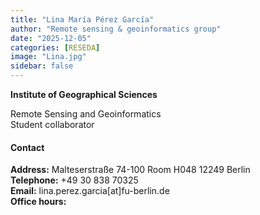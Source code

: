```yaml
---
title: "Lina María Pérez García"
author: "Remote sensing & geoinformatics group"
date: "2025-12-05"
categories: [RESEDA]
image: "Lina.jpg"
sidebar: false
---
```


**Institute of Geographical Sciences**\

Remote Sensing and Geoinformatics\
Student collaborator

::: panel-tabset

#### Contact

**Address:** Malteserstraße 74-100 Room H048 12249 Berlin \
**Telephone:** +49 30 838 70325 \
**Email:** lina.perez.garcia[at]fu-berlin.de \
**Office hours:**\

:::